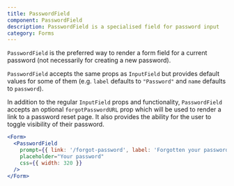 ```yaml
---
title: PasswordField
component: PasswordField
description: PasswordField is a specialised field for password input
category: Forms
---
```


`PasswordField` is the preferred way to render a form field for a current password (not necessarily for creating a new password).

`PasswordField` accepts the same props as `InputField` but provides default values for some of them (e.g. `label` defaults to `"Password"` and `name` defaults to `password`).

In addition to the regular `InputField` props and functionality, `PasswordField` accepts an optional `forgotPasswordURL` prop which will be used to render a link to a password reset page. It also provides the ability for the user to toggle visibility of their password.

```jsx preview
<Form>
  <PasswordField
    prompt={{ link: '/forgot-password', label: 'Forgotten your password?' }}
    placeholder="Your password"
    css={{ width: 320 }}
  />
</Form>
```
